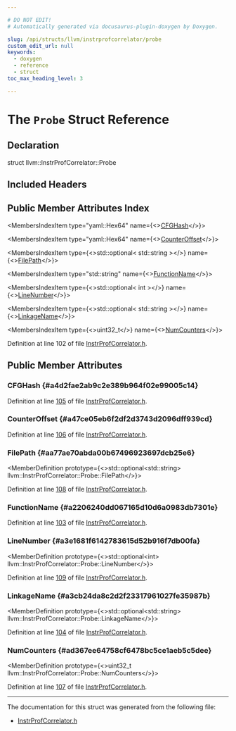 ```yaml
---

# DO NOT EDIT!
# Automatically generated via docusaurus-plugin-doxygen by Doxygen.

slug: /api/structs/llvm/instrprofcorrelator/probe
custom_edit_url: null
keywords:
  - doxygen
  - reference
  - struct
toc_max_heading_level: 3

---
```





# The `Probe` Struct Reference

<DoxygenPage pluginConfig={pluginConfig}>



## Declaration

<CodeBlock>struct llvm::InstrProfCorrelator::Probe</CodeBlock>

## Included Headers

<IncludesList>
<IncludesListItem
  filePath="llvm/ProfileData/InstrProfCorrelator.h"
  permalink="/docs/api/files/include/include/llvm/include/llvm/profiledata/instrprofcorrelator-h"
  isLocal="true" />
</IncludesList>

## Public Member Attributes Index

<MembersIndex>

<MembersIndexItem
  type="yaml::Hex64"
  name={<><a href="#a4d2fae2ab9c2e389b964f02e99005c14">CFGHash</a></>}>
</MembersIndexItem>

<MembersIndexItem
  type="yaml::Hex64"
  name={<><a href="#a47ce05eb6f2df2d3743d2096dff939cd">CounterOffset</a></>}>
</MembersIndexItem>

<MembersIndexItem
  type={<>std::optional&lt; std::string &gt;</>}
  name={<><a href="#aa77ae70abda00b67496923697dcb25e6">FilePath</a></>}>
</MembersIndexItem>

<MembersIndexItem
  type="std::string"
  name={<><a href="#a2206240dd067165d10d6a0983db7301e">FunctionName</a></>}>
</MembersIndexItem>

<MembersIndexItem
  type={<>std::optional&lt; int &gt;</>}
  name={<><a href="#a3e1681f6142783615d52b916f7db00fa">LineNumber</a></>}>
</MembersIndexItem>

<MembersIndexItem
  type={<>std::optional&lt; std::string &gt;</>}
  name={<><a href="#a3cb24da8c2d2f23317961027fe35987b">LinkageName</a></>}>
</MembersIndexItem>

<MembersIndexItem
  type={<>uint32&#95;t</>}
  name={<><a href="#ad367ee64758cf6478bc5ce1aeb5c5dee">NumCounters</a></>}>
</MembersIndexItem>

</MembersIndex>


Definition at line 102 of file <a href="/docs/api/files/include/include/llvm/include/llvm/profiledata/instrprofcorrelator-h">InstrProfCorrelator.h</a>.

<SectionDefinition>

## Public Member Attributes

### CFGHash {#a4d2fae2ab9c2e389b964f02e99005c14}

<MemberDefinition
  prototype="yaml::Hex64 llvm::InstrProfCorrelator::Probe::CFGHash">

Definition at line <a href="/docs/api/files/include/include/llvm/include/llvm/profiledata/instrprofcorrelator-h/#l00105">105</a> of file <a href="/docs/api/files/include/include/llvm/include/llvm/profiledata/instrprofcorrelator-h">InstrProfCorrelator.h</a>.
</MemberDefinition>

### CounterOffset {#a47ce05eb6f2df2d3743d2096dff939cd}

<MemberDefinition
  prototype="yaml::Hex64 llvm::InstrProfCorrelator::Probe::CounterOffset">

Definition at line <a href="/docs/api/files/include/include/llvm/include/llvm/profiledata/instrprofcorrelator-h/#l00106">106</a> of file <a href="/docs/api/files/include/include/llvm/include/llvm/profiledata/instrprofcorrelator-h">InstrProfCorrelator.h</a>.
</MemberDefinition>

### FilePath {#aa77ae70abda00b67496923697dcb25e6}

<MemberDefinition
  prototype={<>std::optional&lt;std::string&gt; llvm::InstrProfCorrelator::Probe::FilePath</>}>

Definition at line <a href="/docs/api/files/include/include/llvm/include/llvm/profiledata/instrprofcorrelator-h/#l00108">108</a> of file <a href="/docs/api/files/include/include/llvm/include/llvm/profiledata/instrprofcorrelator-h">InstrProfCorrelator.h</a>.
</MemberDefinition>

### FunctionName {#a2206240dd067165d10d6a0983db7301e}

<MemberDefinition
  prototype="std::string llvm::InstrProfCorrelator::Probe::FunctionName">

Definition at line <a href="/docs/api/files/include/include/llvm/include/llvm/profiledata/instrprofcorrelator-h/#l00103">103</a> of file <a href="/docs/api/files/include/include/llvm/include/llvm/profiledata/instrprofcorrelator-h">InstrProfCorrelator.h</a>.
</MemberDefinition>

### LineNumber {#a3e1681f6142783615d52b916f7db00fa}

<MemberDefinition
  prototype={<>std::optional&lt;int&gt; llvm::InstrProfCorrelator::Probe::LineNumber</>}>

Definition at line <a href="/docs/api/files/include/include/llvm/include/llvm/profiledata/instrprofcorrelator-h/#l00109">109</a> of file <a href="/docs/api/files/include/include/llvm/include/llvm/profiledata/instrprofcorrelator-h">InstrProfCorrelator.h</a>.
</MemberDefinition>

### LinkageName {#a3cb24da8c2d2f23317961027fe35987b}

<MemberDefinition
  prototype={<>std::optional&lt;std::string&gt; llvm::InstrProfCorrelator::Probe::LinkageName</>}>

Definition at line <a href="/docs/api/files/include/include/llvm/include/llvm/profiledata/instrprofcorrelator-h/#l00104">104</a> of file <a href="/docs/api/files/include/include/llvm/include/llvm/profiledata/instrprofcorrelator-h">InstrProfCorrelator.h</a>.
</MemberDefinition>

### NumCounters {#ad367ee64758cf6478bc5ce1aeb5c5dee}

<MemberDefinition
  prototype={<>uint32&#95;t llvm::InstrProfCorrelator::Probe::NumCounters</>}>

Definition at line <a href="/docs/api/files/include/include/llvm/include/llvm/profiledata/instrprofcorrelator-h/#l00107">107</a> of file <a href="/docs/api/files/include/include/llvm/include/llvm/profiledata/instrprofcorrelator-h">InstrProfCorrelator.h</a>.
</MemberDefinition>

</SectionDefinition>

<hr/>

The documentation for this struct was generated from the following file:

<ul>
<li><a href="/docs/api/files/include/include/llvm/include/llvm/profiledata/instrprofcorrelator-h">InstrProfCorrelator.h</a></li>
</ul>

</DoxygenPage>
